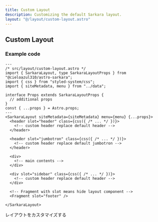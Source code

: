 ```yaml
---
title: Custom Layout
description: Customizing the default Sarkara layout.
layout: "@/layout/custom-layout.astro"
---
```



## Custom Layout

### Example code

```astro
---
/* src/layout/custom-layout.astro */
import { SarkaraLayout, type SarkaraLayoutProps } from "@cieloazul310/astro-sarkara";
import { css } from "styled-system/css";
import { siteMetadata, menu } from "../data";

interface Props extends SarkaraLayoutProps {
  // additional props
}
const { ...props } = Astro.props;
---
<SarkaraLayout siteMetadata={siteMetadata} menu={menu} {...props}>
  <header slot="header" class={css({ /* ... */ })}>
    <!-- custom header replace default header -->
  </header>

  <header slot="jumbotron" class={css({ /* ... */ })}>
    <!-- custom header replace default jumbotron -->
  </header>

  <div>
    <!-- main contents -->
  </div>

  <div slot="sidebar" class={css({ /* ... */ })}>
    <!-- custom header replace default header -->
  </div>

  <!-- Fragment with slot means hide layout component -->
  <Fragment slot="footer" />

</SarkaraLayout>
```

<PanelLink href="/tutorial/customize-layout">レイアウトをカスタマイズする</PanelLink>
